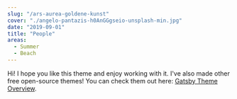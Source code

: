 ```yaml
---
slug: "/ars-aurea-goldene-kunst"
cover: "./angelo-pantazis-h0AnGGgseio-unsplash-min.jpg"
date: "2019-09-01"
title: "People"
areas:
  - Summer
  - Beach
---
```


Hi! I hope you like this theme and enjoy working with it. I've also made other free open-source themes! You can check them out here: [Gatsby Theme Overview](https://themes.lekoarts.de).
